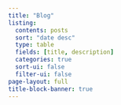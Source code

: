 ```yaml
---
title: "Blog"
listing:
  contents: posts
  sort: "date desc"
  type: table
  fields: [title, description]
  categories: true
  sort-ui: false
  filter-ui: false
page-layout: full
title-block-banner: true
---
```

